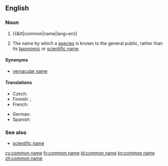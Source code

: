 ==English==

===Noun===
{{wikipedia}}
{{en-noun|head=[[common]] [[name]]}}

# {{&lit|common|name|lang=en}}
# {{context|biology|lang=en}} The name by which a [[species]] is known to the general public, rather than its [[taxonomic]] or [[scientific name]].

====Synonyms====
* [[vernacular name]]

====Translations====
{{trans-top|a name by which a species is known to the general public}}
* Czech: {{t|cs|obecné jméno}}
* Finnish: {{t+|fi|yleiskielinen}} {{t+|fi|nimi}}; {{t+|fi|kansanomainen}} {{t+|fi|nimi}}
* French: {{t+|fr|nom vernaculaire}}
{{trans-mid}}
* German: {{t+|de|Trivialname|m}}
* Spanish: {{t+|es|nombre común|m}}
{{trans-bottom}}

===See also===
* [[scientific name]]

[[cy:common name]]
[[fy:common name]]
[[id:common name]]
[[kn:common name]]
[[zh:common name]]